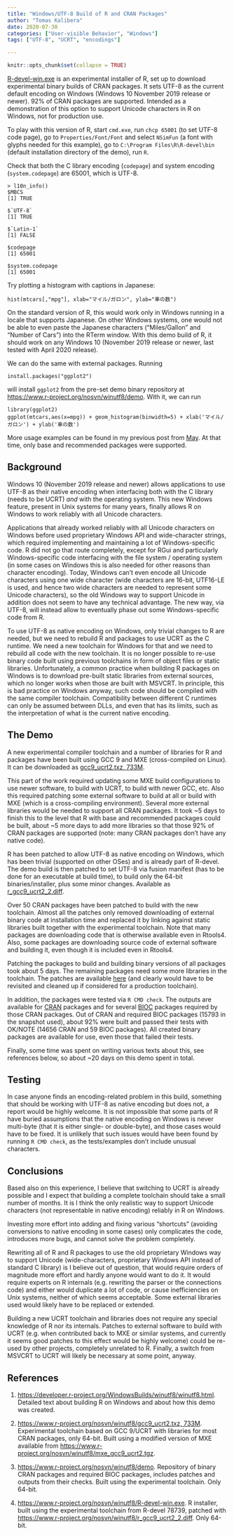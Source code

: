 ```yaml
---
title: "Windows/UTF-8 Build of R and CRAN Packages"
author: "Tomas Kalibera"
date: 2020-07-30
categories: ["User-visible Behavior", "Windows"]
tags: ["UTF-8", "UCRT", "encodings"]

---
```


```r
knitr::opts_chunk$set(collapse = TRUE)
```

[R-devel-win.exe](https://www.r-project.org/nosvn/winutf8/R-devel-win.exe)
is an experimental installer of R, set up to download experimental binary
builds of CRAN packages.  It sets UTF-8 as the current default encoding on
Windows (Windows 10 November 2019 release or newer).  92\% of CRAN packages are
supported.  Intended as a demonstration of this option to support Unicode
characters in R on Windows, not for production use.

To play with this version of R, start `cmd.exe`, run `chcp 65001` (to set
UTF-8 code page), go to `Properties/Font/Font` and select `NSimFun` (a font
with glyphs needed for this example), go to
`C:\Program Files\R\R-devel\bin` (default installation directory of the
demo), run `R`.

Check that both the C library encoding (`codepage`) and system encoding
(`system.codepage`) are 65001, which is UTF-8.

```
> l10n_info()
$MBCS
[1] TRUE

$`UTF-8`
[1] TRUE

$`Latin-1`
[1] FALSE

$codepage
[1] 65001

$system.codepage
[1] 65001
```

Try plotting a histogram with captions in Japanese:

```
hist(mtcars[,"mpg"], xlab="マイル/ガロン", ylab="車の数")
```

On the standard version of R, this would work only in Windows running in a
locale that supports Japanese.  On other Windows systems, one would not be
able to even paste the Japanese characters ("Miles/Gallon" and "Number of
Cars") into the RTerm window.  With this demo build of R, it should work on
any Windows 10 (November 2019 release or newer, last tested with April 2020
release).

We can do the same with external packages. Running

```
install.packages("ggplot2")
```

will install `ggplot2` from the pre-set demo binary repository at 
[https://www.r-project.org/nosvn/winutf8/demo](https://www.r-project.org/nosvn/winutf8/demo).
With it, we can run

```
library(ggplot2)
ggplot(mtcars,aes(x=mpg)) + geom_histogram(binwidth=5) + xlab('マイル/ガロン') + ylab('車の数')
```

More usage examples can be found in my previous post from
[May](https://blog.r-project.org/2020/05/02/utf-8-support-on-windows).
At that time, only base and recommended packages were supported.

## Background

Windows 10 (November 2019 release and newer) allows applications to use
UTF-8 as their native encoding when interfacing both with the C library
(needs to be UCRT) _and_ with the operating system.  This new Windows
feature, present in Unix systems for many years, finally allows R on Windows
to work reliably with all Unicode characters.

Applications that already worked reliably with all Unicode characters on
Windows before used proprietary Windows API and wide-character strings,
which required implementing and maintaining a lot of Windows-specific code. 
R did not go that route completely, except for RGui and particularly
Windows-specific code interfacing with the file system / operating system
(in some cases on Windows this is also needed for other reasons than
character encoding).  Today, Windows can't even encode all Unicode
characters using one wide character (wide characters are 16-bit, UTF16-LE is
used, and hence two wide characters are needed to represent some Unicode
characters), so the old Windows way to support Unicode in addition does not
seem to have any technical advantage.  The new way, via UTF-8, will instead
allow to eventually phase out some Windows-specific code from R.

To use UTF-8 as native encoding on Windows, only trivial changes to R are
needed, but we need to rebuild R and packages to use UCRT as the C runtime. 
We need a new toolchain for Windows for that and we need to rebuild all code
with the new toolchain.  It is no longer possible to re-use binary code
built using previous toolchains in form of object files or static libraries. 
Unfortunately, a common practice when building R packages on Windows is to
download pre-built static libraries from external sources, which no longer
works when those are built with MSVCRT.  In principle, this is bad practice
on Windows anyway, such code should be compiled with the same compiler
toolchain.  Compatibility between different C runtimes can only be assumed
between DLLs, and even that has its limits, such as the interpretation of
what is the current native encoding.

## The Demo

A new experimental compiler toolchain and a number of libraries for R and
packages have been built using GCC 9 and MXE (cross-compiled on Linux).  It
can be downloaded as
[gcc9_ucrt2.txz, 733M](https://www.r-project.org/nosvn/winutf8/gcc9_ucrt2.txz).

This part of the work required updating some MXE build configurations to use
newer software, to build with UCRT, to build with newer GCC, etc.  Also this
required patching some external software to build at all or build with MXE
(which is a cross-compiling environment).  Several more external libraries
would be needed to support all CRAN packages.  It took ~5 days to finish
this to the level that R with base and recommended packages could be built,
about ~5 more days to add more libraries so that those 92\% of CRAN packages
are supported (note: many CRAN packages don't have any native code).

R has been patched to allow UTF-8 as native encoding on Windows, which has
been trivial (supported on other OSes) and is already part of R-devel. The
demo build is then patched to set UTF-8 via fusion manifest (has to be done
for an executable at build time), to build only the 64-bit
binaries/installer, plus some minor changes. Available as
[r_gcc9_ucrt2_2.diff](https://www.r-project.org/nosvn/winutf8/r_gcc9_ucrt2_2.diff).

Over 50 CRAN packages have been patched to build with the new toolchain. 
Almost all the patches only removed downloading of external binary code at
installation time and replaced it by linking against static libraries built
together with the experimental toolchain.  Note that many packages are
downloading code that is otherwise available even in Rtools4.  Also, some
packages are downloading source code of external software and building it,
even though it is included even in Rtools4.

Patching the
packages to build and building binary versions of all packages took about 5
days. The remaining packages need some more libraries in the toolchain.
The patches are available
[here](https://www.r-project.org/nosvn/winutf8/demo/CRAN/patches/) (and
clearly would have to be revisited and cleaned up if considered for a
production toolchain).

In addition, the packages were tested via `R CMD check`.  The outputs are
available for [CRAN](https://www.r-project.org/nosvn/winutf8/demo/CRAN/out/)
packages and for several
[BIOC](https://www.r-project.org/nosvn/winutf8/demo/BIOC/out/) packages
required by those CRAN packages.  Out of CRAN and required BIOC packages
(15793 in the snapshot used), about 92% were built and passed their tests
with OK/NOTE (14656 CRAN and 59 BIOC packages).  All created binary packages
are available for use, even those that failed their tests.

Finally, some time was spent on writing various texts about this, see
references below, so about ~20 days on this demo spent in total. 

## Testing

In case anyone finds an encoding-related problem in this build, something
that should be working with UTF-8 as native encoding but does not, a report
would be highly welcome.  It is not impossible that some parts of R have
buried assumptions that the native encoding on Windows is never multi-byte
(that it is either single- or double-byte), and those cases would have to be
fixed.  It is unlikely that such issues would have been found by running `R
CMD check`, as the tests/examples don't include unusual characters.

## Conclusions

Based also on this experience, I believe that switching to UCRT is already
possible and I expect that building a complete toolchain should take a small
number of months.  It is I think the only realistic way to support Unicode
characters (not representable in native encoding) reliably in R on Windows.

Investing more effort into adding and fixing various "shortcuts" (avoiding
conversions to native encoding in some cases) only complicates the code,
introduces more bugs, and cannot solve the problem completely.

Rewriting all of R and R packages to use the old proprietary Windows way to
support Unicode (wide-characters, proprietary Windows API instead of
standard C library) is I believe out of question, that would require orders
of magnitude more effort and hardly anyone would want to do it. It would
require experts on R internals (e.g. rewriting the parser or the connections
code) and either would duplicate a lot of code, or cause inefficiencies on
Unix systems, neither of which seems acceptable. Some external libraries
used would likely have to be replaced or extended.

Building a new UCRT toolchain and libraries does not require any special
knowledge of R nor its internals.  Patches to external software to build
with UCRT (e.g.  when contributed back to MXE or similar systems, and
currently it seems good patches to this effect would be highly welcome)
could be re-used by other projects, completely unrelated to R.  Finally, a
switch from MSVCRT to UCRT will likely be necessary at some point, anyway.

## References

1. [https://developer.r-project.org/WindowsBuilds/winutf8/winutf8.html](https://developer.r-project.org/WindowsBuilds/winutf8/winutf8.html). 
   Detailed text about building R on Windows and about how this demo was created.

2. [https://www.r-project.org/nosvn/winutf8/gcc9_ucrt2.txz, 733M](https://www.r-project.org/nosvn/winutf8/gcc9_ucrt2.txz).
   Experimental toolchain based on GCC 9/UCRT with libraries for most CRAN packages, only 64-bit.
   Built using a modified version of MXE available from [https://www.r-project.org/nosvn/winutf8/mxe_gcc9_ucrt2.tgz](https://www.r-project.org/nosvn/winutf8/mxe_gcc9_ucrt2.tgz).

3. [https://www.r-project.org/nosvn/winutf8/demo](https://www.r-project.org/nosvn/winutf8/demo).
   Repository of binary CRAN packages and required BIOC packages, includes
   patches and outputs from their checks. Built using the experimental
   toolchain. Only 64-bit.

4. [https://www.r-project.org/nosvn/winutf8/R-devel-win.exe](https://www.r-project.org/nosvn/winutf8/R-devel-win.exe).
   R installer, built using the experimental toolchain from R-devel 78739,
   patched with [https://www.r-project.org/nosvn/winutf8/r_gcc9_ucrt2_2.diff](https://www.r-project.org/nosvn/winutf8/r_gcc9_ucrt2_2.diff).
   Only 64-bit.


